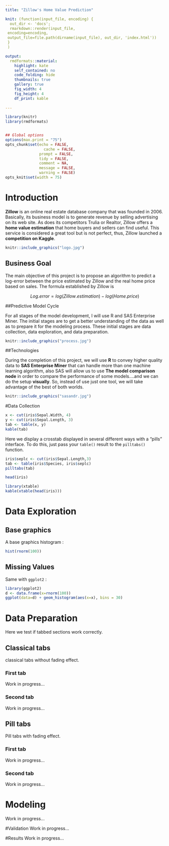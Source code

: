 ```yaml
---
title: "Zillow's Home Value Prediction"

knit: (function(input_file, encoding) {
  out_dir <- 'docs';
  rmarkdown::render(input_file,
 encoding=encoding,
 output_file=file.path(dirname(input_file), out_dir, 'index.html'))
 }
 )

output:
  rmdformats::material:
    highlight: kate
    self_contained: no
    code_folding: hide
    thumbnails: true
    gallery: true
    fig_width: 4
    fig_height: 4
    df_print: kable
    
---
```


```r
library(knitr)
library(rmdformats)


## Global options
options(max.print = "75")
opts_chunk$set(echo = FALSE,
	             cache = FALSE,
               prompt = FALSE,
               tidy = FALSE,
               comment = NA,
               message = FALSE,
               warning = FALSE)
opts_knit$set(width = 75)
```


# Introduction

**Zillow** is an online real estate database company that was founded in 2006. Basically, its business model is to generate revenue by selling advertising on its web site. As does its competitors Trulia or Realtor, Zillow offers a **home value estimation** that home buyers and sellers can find useful. This service is considered a great tool but is not perfect, thus, Zillow launched a **competition on Kaggle**. 

```r
knitr::include_graphics("logo.jpg")
```

## Business Goal

The main objective of this project is to propose an algorithm to predict a log-error between the price estimated by Zillow and the real home price based on sales.
The formula established by Zillow is 

 $$   Log.error = log (Zillow.estimation) - log (Home.price) $$

##Predictive Model Cycle

For all stages of the model development, I will use R and SAS Enterprise Miner. The initial stages are to get a better understanding of the data as well as to prepare it for the modeling process. These initial stages are data collection, data exploration, and data preparation. 

```r
knitr::include_graphics("process.jpg")
```

##Technologies

During the completion of this project, we will use **R** to convey higher quality data to **SAS Enterprise Miner** that can handle more than one machine learning algorithm, also SAS will allow us to use **The model comparison node** in order to compare the performance of some models....and we can do the setup **visually**.
So, instead of use just one tool, we will take advantage of the best of both worlds.
```r
knitr::include_graphics("sasandr.jpg")
```

#Data Collection
```r
x <- cut(iris$Sepal.Width, 4)
y <- cut(iris$Sepal.Length, 3)
tab <- table(x, y)
kable(tab)
```

Here we display a crosstab displayed in several different ways with a "pills"
interface. To do this, just pass your `table()` result to the `pilltabs()`
function.

```r
iris$seplc <- cut(iris$Sepal.Length,3)
tab <- table(iris$Species, iris$seplc)
pilltabs(tab)
```



```r
head(iris)
```

```r
library(xtable)
kable(xtable(head(iris)))
```

# Data Exploration

## Base graphics

A base graphics histogram :

```r
hist(rnorm(100))
```

## Missing Values

Same with `ggplot2` :

```r
library(ggplot2)
d <- data.frame(x=rnorm(100))
ggplot(data=d) + geom_histogram(aes(x=x), bins = 30)
```



# Data Preparation

Here we test if tabbed sections work correctly.

## Classical tabs {.tabset}

classical tabs without fading effect.

### First tab

Work in progress...

### Second tab

Work in progress...


## Pill tabs {.tabset .tabset-fade .tabset-pills}

Pill tabs with fading effect.

### First tab

Work in progress...


### Second tab
Work in progress...


# Modeling
Work in progress...

#Validation
Work in progress...

#Results
Work in progress...
